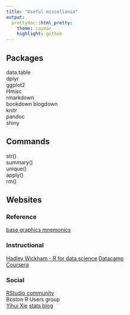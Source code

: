 ```yaml
---
title: "Useful miscellania"
output:
  prettydoc::html_pretty:
    theme: cayman
    highlight: github
---
```


## Packages
data.table  
dplyr  
ggplot2  
Hmisc  
rmarkdown  
bookdown blogdown  
knitr  
pandoc  
shiny  

## Commands
str()  
summary()  
unique()  
apply()  
rm()  


## Websites

### Reference
[base graphics mnemonics](https://www.stat.auckland.ac.nz/~paul/R/parMemnonics.html)

### Instructional
[Hadley Wickham - R for data science](http://r4ds.had.co.nz/)
[Datacamp](https://www.datacamp.com/)  
[Coursera](https://www.coursera.org/)  

### Social
[RStudio community](https://community.rstudio.com/)  
Boston R Users group  
[Yihui Xie](https://yihui.name/en/)
[stats blog](https://simplystatistics.org/)